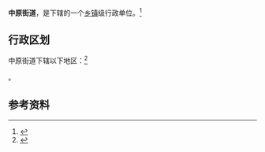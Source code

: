 {{中国乡级行政区|42/06/06/003/000}}

'''中原街道'''，是{{PRC admin/fullname|42/06/06/003/000|3}}下辖的一个[[乡镇|乡镇]]级行政单位。<ref>{{PRC admin/ref sgc|{{PRC admin/parent|42/06/06/003/000}}}}</ref>

== 行政区划 ==

中原街道下辖以下地区：<ref>{{PRC admin/ref sgc|42/06/06/003/000}}</ref>

{{PRC admin/children|42/06/06/003/000}}。

== 参考资料 ==

{{reflist}}

{{行政区划小作品}}
{{PRC admin/navcat|42/06/06/003/000}}